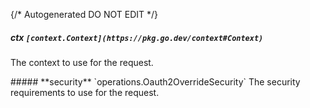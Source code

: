 {/* Autogenerated DO NOT EDIT  */}

##### **ctx** `[context.Context](https://pkg.go.dev/context#Context)`
The context to use for the request.

<Collapsible>
    ##### **security** `operations.Oauth2OverrideSecurity`
    The security requirements to use for the request.
    <Collapsible.Break/>
    <Oauth2OverrideSecurity/>
</Collapsible>

